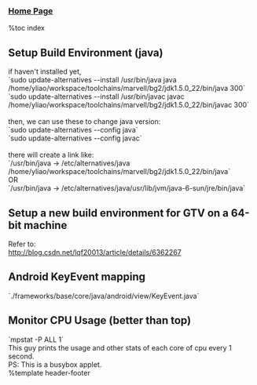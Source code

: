 
=== [[index|Home Page]] ===

%toc index

== Setup Build Environment (java) ==
if haven't installed yet,<br>
	`sudo update-alternatives --install /usr/bin/java java /home/yliao/workspace/toolchains/marvell/bg2/jdk1.5.0_22/bin/java 300`<br>
	`sudo update-alternatives --install /usr/bin/javac javac /home/yliao/workspace/toolchains/marvell/bg2/jdk1.5.0_22/bin/javac 300`<br>
<br>
then, we can use these to change java version:<br>
	`sudo update-alternatives --config java`<br>
	`sudo update-alternatives --config javac`<br>
<br>
there will create a link like:<br>
	`/usr/bin/java -> /etc/alternatives/java /home/yliao/workspace/toolchains/marvell/bg2/jdk1.5.0_22/bin/java`<br>
OR<br>
	`/usr/bin/java -> /etc/alternatives/java/usr/lib/jvm/java-6-sun/jre/bin/java`<br>

== Setup a new build environment for GTV on a 64-bit machine ==
Refer to:<br>
http://blog.csdn.net/lqf20013/article/details/6362267<br>

== Android KeyEvent mapping ==
`./frameworks/base/core/java/android/view/KeyEvent.java`<br>

== Monitor CPU Usage (better than top) ==
`mpstat -P ALL 1`<br>
This guy prints the usage and other stats of each core of cpu every 1 second.<br>
PS: This is a busybox applet.<br>

%template header-footer
